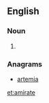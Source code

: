 ==English==

===Noun===
{{en-noun}}

# {{alternative spelling of|emirate}}

===Anagrams===
* [[artemia#English|artemia]]

[[et:amirate]]